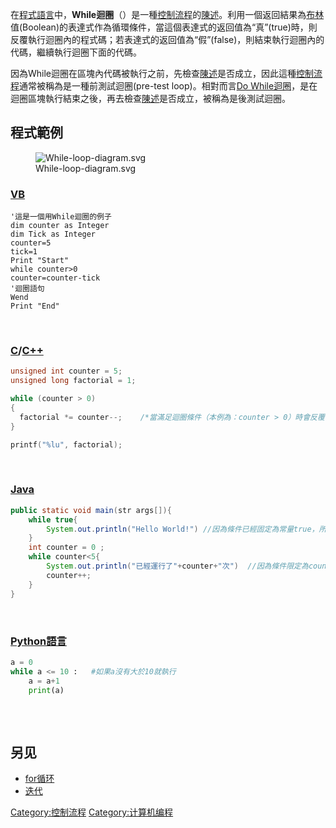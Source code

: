 {{Unreferenced|time=2014-08-22T14:43:15+00:00}}
{{NoteTA
|G1 = IT
}}
{{循环结构}}
在[[程式語言|程式語言]]中，'''While迴圈'''（{{lang-en|while loop}}）是一種[[控制流程|控制流程]]的[[陳述_(程式)|陳述]]。利用一個返回結果為[[布爾_(數據類型)|布林]]值(Boolean)的表達式作為循環條件，當這個表達式的返回值為“真”(true)時，則反覆執行迴圈內的程式碼；若表達式的返回值為“假”(false)，則結束執行迴圈內的代碼，繼續執行迴圈下面的代碼。

因為While迴圈在區塊內代碼被執行之前，先檢查[[陳述_(程式)|陳述]]是否成立，因此這種[[控制流程|控制流程]]通常被稱為是一種前測試迴圈(pre-test loop)。相對而言[[do-while迴圈|Do While迴圈]]，是在迴圈區塊執行結束之後，再去檢查[[陳述_(程式)|陳述]]是否成立，被稱為是後測試迴圈。

==程式範例==
[[File:While-loop-diagram.svg|thumb]]

===[[Visual_Basic|VB]]===
<syntaxhighlight lang="VB">
'這是一個用While迴圈的例子
dim counter as Integer
dim Tick as Integer
counter=5
tick=1
Print "Start"
while counter>0
counter=counter-tick
'迴圈語句
Wend
Print "End"
</syntaxhighlight>
<br>

===[[C語言|C]]/[[C++|C++]]===
<syntaxhighlight lang="c">
unsigned int counter = 5;
unsigned long factorial = 1;

while (counter > 0)
{
  factorial *= counter--;    /*當滿足迴圈條件（本例為：counter > 0）時會反覆執行該條語句 */
} 

printf("%lu", factorial);   
</syntaxhighlight>
<br>

=== [[Java|Java]] ===
<syntaxhighlight lang="java">
public static void main(str args[]){
    while true{
        System.out.println("Hello World!") //因為條件已經固定為常量true，所以就會不斷執行迴圈內的語句
    }
    int counter = 0 ;
    while counter<5{
        System.out.println("已經運行了"+counter+"次")  //因為條件限定為counter不大於5，所以在counter不大於5的情況下會不斷重複迴圈中的内容
        counter++;
    }
}
</syntaxhighlight>
<br>

===[[Python語言|Python語言]]===
<syntaxhighlight lang="Python">
a = 0
while a <= 10 :   #如果a沒有大於10就執行
    a = a+1
    print(a)
     
</syntaxhighlight>
<br>

== 另见 ==

* [[for循环|for循环]]
* [[迭代器|迭代]]
{{DEFAULTSORT:While Loop}}
[[Category:控制流程|Category:控制流程]]
[[Category:计算机编程|Category:计算机编程]]